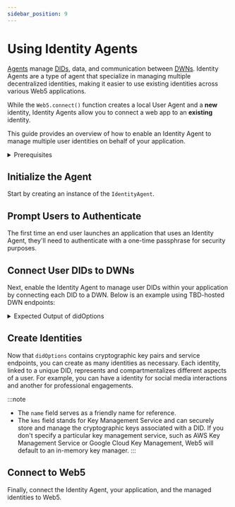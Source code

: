 ```yaml
---
sidebar_position: 9
---
```



# Using Identity Agents

[Agents](https://developer.tbd.website/docs/web5/learn/agents/) manage [DIDs](https://developer.tbd.website/docs/web5/learn/decentralized-identifiers), data, and communication between [DWNs](https://developer.tbd.website/docs/web5/learn/decentralized-web-nodes). Identity Agents are a type of agent that specialize in managing multiple decentralized identities, making it easier to use existing identities across various Web5 applications.

While the `Web5.connect()` function creates a local User Agent and a **new** identity, Identity Agents allow you to connect a web app to an **existing** identity.

This guide provides an overview of how to enable an Identity Agent to manage multiple user identities on behalf of your application.

<details>
<summary>Prerequisites</summary>

**Install the following packages**

```bash
npm i @web5/dids @web5/identity-agent @web5/api
```

**Import the following modules**
    
```js
import { DidIonMethod } from '@web5/dids';
import { IdentityAgent } from '@web5/identity-agent';
import { Web5, getTechPreviewDwnEndpoints } from '@web5/api';
```
    
</details>

## Initialize the Agent
Start by creating an instance of the `IdentityAgent`.

<CodeSnippet functionName="createIdentityAgent" />

## Prompt Users to Authenticate

The first time an end user launches an application that uses an Identity Agent, they'll need to authenticate with a one-time passphrase for security purposes. 
<CodeSnippet functionName="authenticateIdentityAgent" />

## Connect User DIDs to DWNs
Next, enable the Identity Agent to manage user DIDs within your application by connecting each DID to a DWN. Below is an example using TBD-hosted DWN endpoints:

<CodeSnippet functionName="getDwnEndpoints" />


<details>
<summary>Expected Output of didOptions</summary>

```js
{
  keySet: { verificationMethodKeys: [ [Object], [Object] ] },
  services: [
    {
      id: '#dwn',
      serviceEndpoint: [Object],
      type: 'DecentralizedWebNode'
    }
  ]
}
```
    
</details>

## Create Identities
Now that `didOptions` contains cryptographic key pairs and service endpoints, you can create as many identities as necessary. Each identity, linked to a unique DID, represents and compartmentalizes different aspects of a user. For example, you can have a identity for social media interactions and another for professional engagements.

<CodeSnippet functionName="createSocialMediaAndCareerIdentity" />

:::note
* The `name` field serves as a friendly name for reference. 
* The `kms` field stands for Key Management Service and can securely store and manage the cryptographic keys associated with a DID. If you don't specify a particular key management service, such as AWS Key Management Service or Google Cloud Key Management, Web5 will default to an in-memory key manager.
:::

## Connect to Web5
Finally, connect the Identity Agent, your application, and the managed identities to Web5.

<CodeSnippet functionName="connectIdentityToWeb5" />

